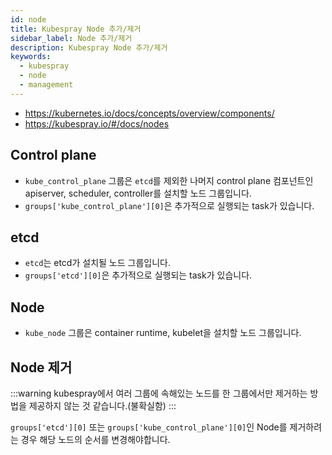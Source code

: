 ```yaml
---
id: node
title: Kubespray Node 추가/제거
sidebar_label: Node 추가/제거
description: Kubespray Node 추가/제거
keywords:
  - kubespray
  - node
  - management
---
```


- https://kubernetes.io/docs/concepts/overview/components/
- https://kubespray.io/#/docs/nodes

## Control plane

- `kube_control_plane` 그룹은 `etcd`를 제외한 나머지 control plane 컴포넌트인 apiserver, scheduler, controller를 설치할 노드 그룹입니다.
- `groups['kube_control_plane'][0]`은 추가적으로 실행되는 task가 있습니다.

## etcd

- `etcd`는 etcd가 설치될 노드 그룹입니다.
- `groups['etcd'][0]`은 추가적으로 실행되는 task가 있습니다.

## Node

- `kube_node` 그룹은 container runtime, kubelet을 설치할 노드 그룹입니다.

## Node 제거

:::warning
kubespray에서 여러 그룹에 속해있는 노드를 한 그룹에서만 제거하는 방법을 제공하지 않는 것 같습니다.(불확실함)
:::

`groups['etcd'][0]` 또는 `groups['kube_control_plane'][0]`인 Node를 제거하려는 경우 해당 노드의 순서를 변경해야합니다.

```yaml title="inventory/hosts.yaml"

```

